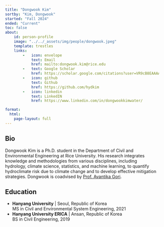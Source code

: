 ```yaml
---
title: "Dongwook Kim"
sortby: "Kim, Dongwook"
started: "Fall 2024"
ended: "Current"
toc: false
about:
    id: person-profile
    image: "../../_assets/img/people/dongwook.jpeg"
    template: trestles
    links:
        -   icon: envelope
            text: Email
            href: mailto:dongwook.kim@rice.edu
        -   text: Google Scholar
            href: https://scholar.google.com/citations?user=VR9cB8EAAAAJ&hl=en
        -   icon: github
            text: Github
            href: https://github.com/hydkim
        -   icon: linkedin
            text: LinkedIN
            href: https://www.linkedin.com/in/dongwookkimwater/

format: 
  html:
    page-layout: full
---
```


:::{#person-profile}
## Bio

Dongwook Kim is a Ph.D. student in the Department of Civil and Environmental Engineering at Rice University.
His research integrates knowledge and methodologies from various disciplines, including hydrology, climate science, statistics, and machine learning, to quantify hydroclimate risk due to climate change and to develop effective mitigation strategies.
Dongwook is coadvised by [Prof. Avantika Gori](https://gori.blogs.rice.edu/).

## Education
- **Hanyang University** | Seoul, Republic of Korea<br />MS in Civil and Environmental System Engineering, 2021
- **Hanyang University ERICA** | Ansan, Republic of Korea<br />BS in Civil Engineering, 2019
:::